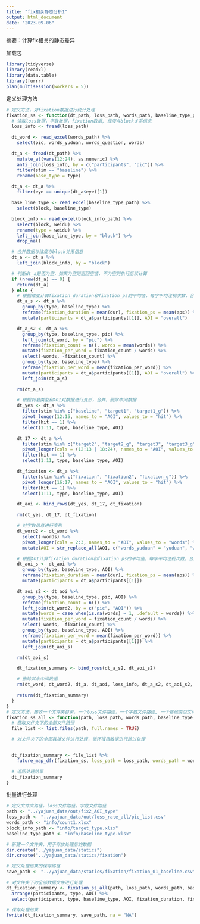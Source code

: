 ```yaml
---
title: "fix相关静态分析1"
output: html_document
date: "2023-09-06"
---
```

摘要：计算fix相关的静态差异

加载包
```r
library(tidyverse)
library(readxl)
library(data.table)
library(furrr)
plan(multisession(workers = 5))
```

定义处理方法
```r
# 定义方法，对fixation数据进行统计处理
fixation_ss <- function(dt_path, loss_path, words_path, baseline_type_path, block_info_path) {
  # 读取loss数据，字数数据，fixation数据, 维度与block关系信息
  loss_info <- fread(loss_path)

  dt_word <- read_excel(words_path) %>%
    select(pic, words_yuduan, words_question, words)

  dt_a <- fread(dt_path) %>%
    mutate_at(vars(12:24), as.numeric) %>%
    anti_join(loss_info, by = c("participants", "pic")) %>%
    filter(stim == "baseline") %>%
    rename(base_type = type)

  dt_a <- dt_a %>%
    filter(eye == unique(dt_a$eye)[1])

  base_line_type <- read_excel(baseline_type_path) %>%
    select(block, baseline_type)

  block_info <- read_excel(block_info_path) %>%
    select(block, weidu) %>%
    rename(type = weidu) %>%
    left_join(base_line_type, by = "block") %>%
    drop_na()

  # 合并数据与维度与block关系信息
  dt_a <- dt_a %>%
    left_join(block_info, by = "block")

  # 判断dt_a是否为空，如果为空则返回空值，不为空则执行后续计算
  if (nrow(dt_a) == 0) {
    return(dt_a)
  } else {
    # 根据维度计算fixation_duration和fixation_ps的平均值，每字平均注视次数，合并，删除中间数据
    dt_a_s <- dt_a %>%
      group_by(type, baseline_type) %>%
      reframe(fixation_duration = mean(dur), fixation_ps = mean(aps)) %>%
      mutate(participants = dt_a$participants[[1]], AOI = "overall")

    dt_a_s2 <- dt_a %>%
      group_by(type, baseline_type, pic) %>%
      left_join(dt_word, by = "pic") %>%
      reframe(fixation_count = n(), words = mean(words)) %>%
      mutate(fixation_per_word = fixation_count / words) %>%
      select(-words, -fixation_count) %>%
      group_by(type, baseline_type) %>%
      reframe(fixation_per_word = mean(fixation_per_word)) %>%
      mutate(participants = dt_a$participants[[1]], AOI = "overall") %>%
      left_join(dt_a_s)

    rm(dt_a_s)

    # 根据刺激类型和AOI对数据进行变形，合并，删除中间数据
    dt_yes <- dt_a %>%
      filter(stim %in% c("baseline", "target1", "target1_g")) %>%
      pivot_longer(12:15, names_to = "AOI", values_to = "hit") %>%
      filter(hit == 1) %>%
      select(1:11, type, baseline_type, AOI)

    dt_17 <- dt_a %>%
      filter(stim %in% c("target2", "target2_g", "target3", "target3_g", "target4", "target4_g")) %>%
      pivot_longer(cols = (12:13 | 18:24), names_to = "AOI", values_to = "hit") %>%
      filter(hit == 1) %>%
      select(1:11, type, baseline_type, AOI)

    dt_fixation <- dt_a %>%
      filter(stim %in% c("fixation", "fixation2", "fixation_g")) %>%
      pivot_longer(16:17, names_to = "AOI", values_to = "hit") %>%
      filter(hit == 1) %>%
      select(1:11, type, baseline_type, AOI)

    dt_aoi <- bind_rows(dt_yes, dt_17, dt_fixation)

    rm(dt_yes, dt_17, dt_fixation)

    # 对字数信息进行变形
    dt_word2 <- dt_word %>%
      select(-words) %>%
      pivot_longer(cols = 2:3, names_to = "AOI", values_to = "words") %>%
      mutate(AOI = str_replace_all(AOI, c("words_yuduan" = "yuduan", "words_question" = "question")))

    # 根据AOI计算fixation_duration和fixation_ps的平均值，每字平均注视次数，合并，删除中间数据
    dt_aoi_s <- dt_aoi %>%
      group_by(type, baseline_type, AOI) %>%
      reframe(fixation_duration = mean(dur), fixation_ps = mean(aps)) %>%
      mutate(participants = dt_a$participants[[1]])

    dt_aoi_s2 <- dt_aoi %>%
      group_by(type, baseline_type, pic, AOI) %>%
      reframe(fixation_count = n()) %>%
      left_join(dt_word2, by = c("pic", "AOI")) %>%
      mutate(words = case_when(is.na(words) ~ 1, .default = words)) %>%
      mutate(fixation_per_word = fixation_count / words) %>%
      select(-words, -fixation_count) %>%
      group_by(type, baseline_type, AOI) %>%
      reframe(fixation_per_word = mean(fixation_per_word)) %>%
      mutate(participants = dt_a$participants[[1]]) %>%
      left_join(dt_aoi_s)

    rm(dt_aoi_s)

    dt_fixation_summary <- bind_rows(dt_a_s2, dt_aoi_s2)

    # 删除其余中间数据
    rm(dt_word, dt_word2, dt_a, dt_aoi, loss_info, dt_a_s2, dt_aoi_s2, base_line_type, block_info)

    return(dt_fixation_summary)
  }
}
# 定义方法，接收一个文件夹目录，一个loss文件路径，一个字数文件路径, 一个基线类型文件路径，一个block信息为难路径，对文件夹下的全部数据文件通过fixation_ss函数进行处理，返回一个合并的数据。
fixation_ss_all <- function(path, loss_path, words_path, baseline_type_path, block_info_path) {
  # 获取文件夹下的全部文件路径
  file_list <- list.files(path, full.names = TRUE)

  # 对文件夹下的全部数据文件进行处理，循环报错数据进行跳过处理


  dt_fixation_summary <- file_list %>%
    future_map_dfr(fixation_ss, loss_path = loss_path, words_path = words_path, baseline_type_path = baseline_type_path, block_info_path = block_info_path)

  # 返回处理结果
  dt_fixation_summary
}
```

批量进行处理
```r
# 定义文件夹路径，loss文件路径，字数文件路径
path <- "../yajuan_data/out/fix2_AOI_type"
loss_path <- "../yajuan_data/out/loss_rate_all/pic_list.csv"
words_path <- "info/count1.xlsx"
block_info_path <- "info/target_type.xlsx"
baseline_type_path <- "info/baseline_type.xlsx"

# 新建一个文件夹，用于存放处理后的数据
dir.create("../yajuan_data/statics")
dir.create("../yajuan_data/statics/fixation")

# 定义处理结果的保存路径
save_path <- "../yajuan_data/statics/fixation/fixation_01_baseline.csv"

# 对文件夹下的全部数据文件进行处理
dt_fixation_summary <- fixation_ss_all(path, loss_path, words_path, baseline_type_path, block_info_path) %>%
  arrange(participants, type, AOI) %>%
  select(participants, type, baseline_type, AOI, fixation_duration, fixation_ps, fixation_per_word)

# 保存处理结果
fwrite(dt_fixation_summary, save_path, na = "NA")
```



